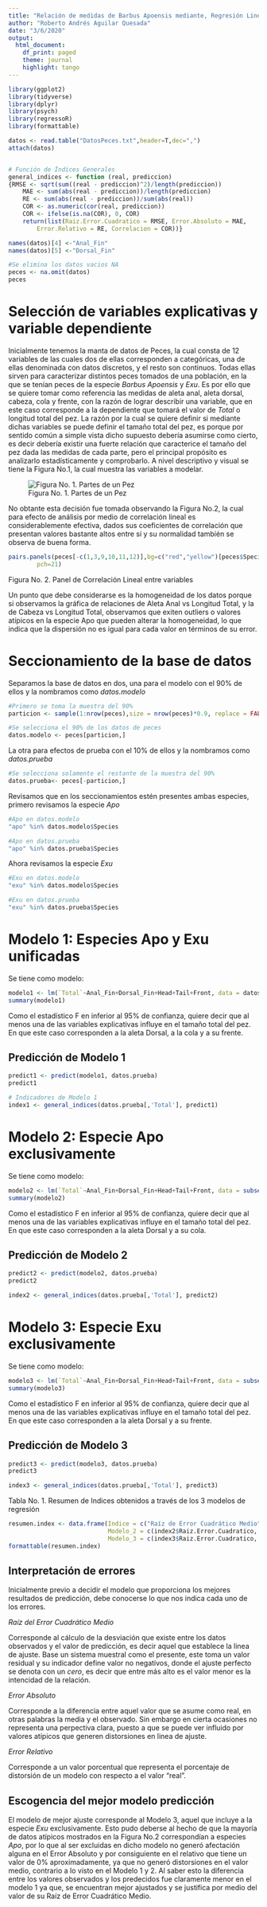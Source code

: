 ---
title: "Relación de medidas de Barbus Apoensis mediante, Regresión Lineal Múltiple"
author: "Roberto Andrés Aguilar Quesada"
date: "3/6/2020"
output: 
  html_document:
    df_print: paged
    theme: journal
    highlight: tango
---

```{r setup, include=FALSE, echo = FALSE}
library(ggplot2)
library(tidyverse)
library(dplyr)
library(psych)
library(regressoR)
library(formattable)

datos <- read.table("DatosPeces.txt",header=T,dec=",")
attach(datos)


# Función de Índices Generales
general_indices <- function (real, prediccion) 
{RMSE <- sqrt(sum((real - prediccion)^2)/length(prediccion))
    MAE <- sum(abs(real - prediccion))/length(prediccion)
    RE <- sum(abs(real - prediccion))/sum(abs(real))
    COR <- as.numeric(cor(real, prediccion))
    COR <- ifelse(is.na(COR), 0, COR)
    return(list(Raiz.Error.Cuadratico = RMSE, Error.Absoluto = MAE, 
        Error.Relativo = RE, Correlacion = COR))}


```


```{r, echo=FALSE}
names(datos)[4] <-"Anal_Fin"
names(datos)[5] <-"Dorsal_Fin"

#Se elimina los datos vacios NA
peces <- na.omit(datos)
peces
```


# Selección de variables explicativas y variable dependiente

Inicialmente tenemos la manta de datos de Peces, la cual consta de 12 variables de las cuales dos de ellas corresponden a categóricas, una de ellas denominada con datos discretos, y el resto son continuos. Todas ellas sirven para caracterizar distintos peces tomados de una población, en la que se tenían peces de la especie *Barbus Apoensis* y *Exu*.
Es por ello que se quiere tomar como referencia las medidas de aleta anal, aleta dorsal, cabeza, cola y frente, con la razón de lograr describir una variable, que en este caso corresponde a la dependiente que tomará el valor de *Total* o longitud total del pez.
La razón por la cual se quiere definir si mediante dichas variables se puede definir el tamaño total del pez, es porque por sentido común a simple vista dicho supuesto debería asumirse como cierto, es decir debería existir una fuerte relación que caracterice el tamaño del pez dada las medidas de cada parte, pero el principal propósito es analizarlo estadísticamente y comprobarlo. A nivel descriptivo y visual se tiene la Figura No.1, la cual muestra las variables a modelar.

![Figura No. 1. Partes de un Pez](C:\Users\rober\OneDrive\Documents\TEC\IX Semestre\Tópicos Avanzados de Producción\Tareas\Tarea 3\T3_Roberto_Aguilar\Images\Fish_parts1.png)

No obtante esta decisión fue tomada observando la Figura No.2, la cual para efecto de análisis por medio de correlación lineal es considerablemente efectiva, dados sus coeficientes de correlación que presentan valores bastante altos entre sí y su normalidad tambíén se observa de buena forma.

```{r, echo=FALSE}
pairs.panels(peces[-c(1,3,9,10,11,12)],bg=c("red","yellow")[peces$Species],
        pch=21)
```

Figura No. 2. Panel de Correlación Lineal entre variables

Un punto que debe considerarse es la homogeneidad de los datos porque si observamos la gráfica de relaciones de Aleta Anal vs Longitud Total, y la de Cabeza vs Longitud Total, observamos que exiten outliers o valores atípicos en la especie Apo que pueden alterar la homogeneidad, lo que indica que la dispersión no es igual para cada valor en términos de su error. 

# Seccionamiento de la base de datos 

Separamos la base de datos en dos, una para el modelo con el 90% de ellos y la nombramos como *datos.modelo*
```{r}
#Primero se toma la muestra del 90%
particion <- sample(1:nrow(peces),size = nrow(peces)*0.9, replace = FALSE)

#Se selecciona el 90% de los datos de peces
datos.modelo <- peces[particion,]
```

La otra para efectos de prueba con el 10% de ellos y la nombramos como *datos.prueba*
```{r}
#Se selecciona solamente el restante de la muestra del 90%
datos.prueba<- peces[-particion,]
```

Revisamos que en los seccionamientos estén presentes ambas especies, primero revisamos la especie *Apo*
```{r}
#Apo en datos.modelo
"apo" %in% datos.modelo$Species

#Apo en datos.prueba
"apo" %in% datos.prueba$Species
```

Ahora revisamos la especie *Exu*
```{r}
#Exu en datos.modelo
"exu" %in% datos.modelo$Species

#Exu en datos.prueba
"exu" %in% datos.prueba$Species
```




# Modelo 1: Especies Apo y Exu unificadas
Se tiene como modelo:
```{r, echo=FALSE}
modelo1 <- lm(`Total`~Anal_Fin+Dorsal_Fin+Head+Tail+Front, data = datos.modelo)
summary(modelo1)
```
Como el estadístico F en inferior al 95% de confianza, quiere decir que al menos una de las variables explicativas influye en el tamaño total del pez. En que este caso corresponden a la aleta Dorsal, a la cola y a su frente.

## Predicción de Modelo 1
```{r, echo=FALSE}
predict1 <- predict(modelo1, datos.prueba)
predict1
```

```{r, echo=FALSE}
# Indicadores de Modelo 1
index1 <- general_indices(datos.prueba[,'Total'], predict1)
```



# Modelo 2: Especie Apo exclusivamente 
Se tiene como modelo:
```{r, echo=FALSE}
modelo2 <- lm(`Total`~Anal_Fin+Dorsal_Fin+Head+Tail+Front, data = subset(datos.modelo, Species == "apo"))
summary(modelo2)
```

Como el estadístico F en inferior al 95% de confianza, quiere decir que al menos una de las variables explicativas influye en el tamaño total del pez. En que este caso corresponden a la aleta Dorsal y a su cola.


## Predicción de Modelo 2
```{r, echo=FALSE}
predict2 <- predict(modelo2, datos.prueba)
predict2
```

```{r, echo=FALSE}
index2 <- general_indices(datos.prueba[,'Total'], predict2)
```


# Modelo 3: Especie Exu exclusivamente
Se tiene como modelo:
```{r, echo=FALSE}
modelo3 <- lm(`Total`~Anal_Fin+Dorsal_Fin+Head+Tail+Front, data = subset(datos.modelo, Species == "exu"))
summary(modelo3)
```

Como el estadístico F en inferior al 95% de confianza, quiere decir que al menos una de las variables explicativas influye en el tamaño total del pez. En que este caso corresponden a la aleta Dorsal y a su frente.


## Predicción de Modelo 3
```{r, echo=FALSE}
predict3 <- predict(modelo3, datos.prueba)
predict3
```

```{r, echo=FALSE}
index3 <- general_indices(datos.prueba[,'Total'], predict3)
```


Tabla No. 1. Resumen de Indices obtenidos a través de los 3 modelos de regresión
```{r, echo=FALSE}
resumen.index <- data.frame(Indice = c("Raíz de Error Cuadrático Medio","Error Absoluto", "Error Relativo","Correlación"), Modelo_1 = c(index1$Raiz.Error.Cuadratico, index1$Error.Absoluto, index1$Error.Relativo, index1$Correlacion),
                            Modelo_2 = c(index2$Raiz.Error.Cuadratico, index2$Error.Absoluto, index2$Error.Relativo, index2$Correlacion),
                            Modelo_3 = c(index3$Raiz.Error.Cuadratico, index3$Error.Absoluto, index3$Error.Relativo, index3$Correlacion))
formattable(resumen.index)
```

## Interpretación de errores

Inicialmente previo a decidir el modelo que proporciona los mejores resultados de predicción, debe conocerse lo que nos indica cada uno de los errores.

*Raíz del Error Cuadrático Medio*

Corresponde al cálculo de la desviación que existe entre los datos observados y el valor de predicción, es decir aquel que establece la linea de ajuste. Base un sistema muestral como el presente, este toma un valor residual y su indicador define valor no negativos, donde el ajuste perfecto se denota con un *cero*, es decir que entre más alto es el valor menor es la intencidad de la relación.


*Error Absoluto*

Corresponde a la diferencia entre aquel valor que se asume como real, en otras palabras la media y el observado. Sin embargo en cierta ocasiones no representa una perpectiva clara, puesto a que se puede ver influido por valores atípicos que generen distorsiones en linea de ajuste.


*Error Relativo*

Corresponde a un valor porcentual que representa el porcentaje de distorsión de un modelo con respecto a el valor "real".



## Escogencia del mejor modelo predicción

El modelo de mejor ajuste corresponde al Modelo 3, aquel que incluye a la especie *Exu* exclusivamente. Esto pudo deberse al hecho de que la mayoría de datos atípicos mostrados en la Figura No.2 correspondían a especies *Apo*, por lo que al ser excluidas en dicho modelo no generó afectación alguna en el Error Absoluto y por consiguiente en el relativo que tiene un valor de 0% aproximadamente, ya que no generó distorsiones en el valor medio, contrario a lo visto en el Modelo 1 y 2. 
Al saber esto la diferencia entre los valores observados y los predecidos fue claramente menor en el modelo 1 ya que, se encuentran mejor ajustados y se justifica por medio del valor de su Raíz de Error Cuadrático Medio.
